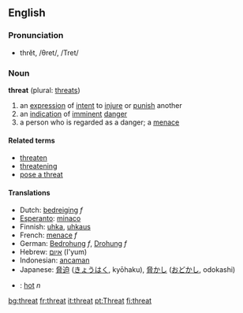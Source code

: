 ==English==
=== Pronunciation ===
*thrĕt, /θret/, /Tret/

=== Noun ===
'''threat''' (plural: [[threats]])
# an [[expression]] of [[intent]] to [[injure]] or [[punish]] another
# an [[indication]] of [[imminent]] [[danger]]
# a person who is regarded as a danger; a [[menace]]

====Related terms====
*[[threaten]]
*[[threatening]]
*[[pose a threat]]

====Translations====
*Dutch: [[bedreiging]] ''f''
*[[Esperanto]]: [[minaco]]
*Finnish: [[uhka]], [[uhkaus]]
*French: [[menace]] ''f''
*German: [[Bedrohung]] ''f'', [[Drohung]] ''f''
*Hebrew: [[איום]] (I'yum)
*Indonesian: [[ancam|ancaman]]
*Japanese: [[脅迫]] ([[きょうはく]], kyōhaku), [[脅かし]] ([[おどかし]], odokashi)
*{{sv}}: [[hot#Swedish|hot]] ''n''

[[bg:threat]]
[[fr:threat]]
[[it:threat]]
[[pt:Threat]]
[[fi:threat]]